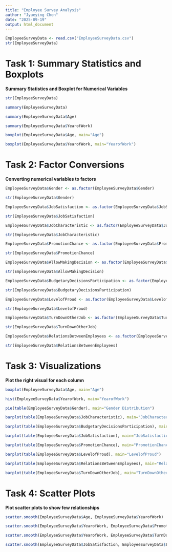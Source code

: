 ---
title: "Employee Survey Analysis"
author: "Jyueying Chen"
date: "2025-09-19"
output: html_document
---

```{r}
EmployeeSurveyData <- read.csv("EmployeeSurveyData.csv")
str(EmployeeSurveyData)
```



# Task 1: Summary Statistics and Boxplots

**Summary Statistics and Boxplot for Numerical Variables**

```{r}
str(EmployeeSurveyData)
```
```{r}
summary(EmployeeSurveyData)
```
```{r}
summary(EmployeeSurveyData$Age)
```
```{r}
summary(EmployeeSurveyData$YearofWork)
```
```{r}
boxplot(EmployeeSurveyData$Age, main="Age")
```
```{r}
boxplot(EmployeeSurveyData$YearofWork, main="YearofWork")
```


# Task 2: Factor Conversions

**Converting numerical variables to factors**


```{r}
EmployeeSurveyData$Gender <- as.factor(EmployeeSurveyData$Gender)
```
```{r}
str(EmployeeSurveyData$Gender)
```
```{r}
EmployeeSurveyData$JobSatisfaction <- as.factor(EmployeeSurveyData$JobSatisfaction)
```
```{r}
str(EmployeeSurveyData$JobSatisfaction)
```
```{r}
EmployeeSurveyData$JobCharacteristic <- as.factor(EmployeeSurveyData$JobCharacteristic)
```
```{r}
str(EmployeeSurveyData$JobCharacteristic)
```
```{r}
EmployeeSurveyData$PromotionChance <- as.factor(EmployeeSurveyData$PromotionChance)
```
```{r}
str(EmployeeSurveyData$PromotionChance)
```
```{r}
EmployeeSurveyData$AllowMakingDecision <- as.factor(EmployeeSurveyData$AllowMakingDecision)
```
```{r}
str(EmployeeSurveyData$AllowMakingDecision)
```
```{r}
EmployeeSurveyData$BudgetaryDecisionsParticipation <- as.factor(EmployeeSurveyData$BudgetaryDecisionsParticipation)
```
```{r}
str(EmployeeSurveyData$BudgetaryDecisionsParticipation)
```
```{r}
EmployeeSurveyData$LevelofProud <- as.factor(EmployeeSurveyData$LevelofProud)
```
```{r}
str(EmployeeSurveyData$LevelofProud)
```
```{r}
EmployeeSurveyData$TurnDownOtherJob <- as.factor(EmployeeSurveyData$TurnDownOtherJob)
```
```{r}
str(EmployeeSurveyData$TurnDownOtherJob)
```
```{r}
EmployeeSurveyData$RelationsBetweenEmployees <- as.factor(EmployeeSurveyData$RelationsBetweenEmployees)
```
```{r}
str(EmployeeSurveyData$RelationsBetweenEmployees)
```

# Task 3: Visualizations

**Plot the right visual for each column**

```{r}
boxplot(EmployeeSurveyData$Age, main="Age")
```
```{r}
hist(EmployeeSurveyData$YearofWork, main="YearofWork")
```
```{r}
pie(table(EmployeeSurveyData$Gender), main="Gender Distribution")
```
```{r}
barplot(table(EmployeeSurveyData$JobCharacteristic), main="JobCharacteristic")
```
```{r}
barplot(table(EmployeeSurveyData$BudgetaryDecisionsParticipation), main="BudgetaryDecisionsParticipation")
```
```{r}
barplot(table(EmployeeSurveyData$JobSatisfaction), main="JobSatisfaction")
```
```{r}
barplot(table(EmployeeSurveyData$PromotionChance), main="PromotionChance")
```
```{r}
barplot(table(EmployeeSurveyData$LevelofProud), main="LevelofProud")
```
```{r}
barplot(table(EmployeeSurveyData$RelationsBetweenEmployees), main="RelationsBetweenEmployees")
```
```{r}
barplot(table(EmployeeSurveyData$TurnDownOtherJob), main="TurnDownOtherJob")
```
# Task 4: Scatter Plots

**Plot scatter plots to show few relationships**

```{r}
scatter.smooth(EmployeeSurveyData$Age, EmployeeSurveyData$YearofWork)
```
```{r}
scatter.smooth(EmployeeSurveyData$YearofWork, EmployeeSurveyData$PromotionChance)
```
```{r}
scatter.smooth(EmployeeSurveyData$YearofWork, EmployeeSurveyData$TurnDownOtherJob)
```


```{r}
scatter.smooth(EmployeeSurveyData$JobSatisfaction, EmployeeSurveyData$LevelofProud)
```




